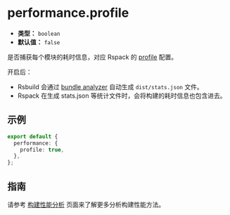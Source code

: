 # performance.profile

- **类型：** `boolean`
- **默认值：** `false`

是否捕获每个模块的耗时信息，对应 Rspack 的 [profile](https://rspack.rs/zh/config/other-options#profile) 配置。

开启后：

- Rsbuild 会通过 [bundle analyzer](https://github.com/webpack-contrib/webpack-bundle-analyzer) 自动生成 `dist/stats.json` 文件。
- Rspack 在生成 stats.json 等统计文件时，会将构建的耗时信息也包含进去。

## 示例

```ts title="rsbuild.config.ts"
export default {
  performance: {
    profile: true,
  },
};
```

## 指南

请参考 [构建性能分析](/guide/debug/build-profiling) 页面来了解更多分析构建性能方法。
